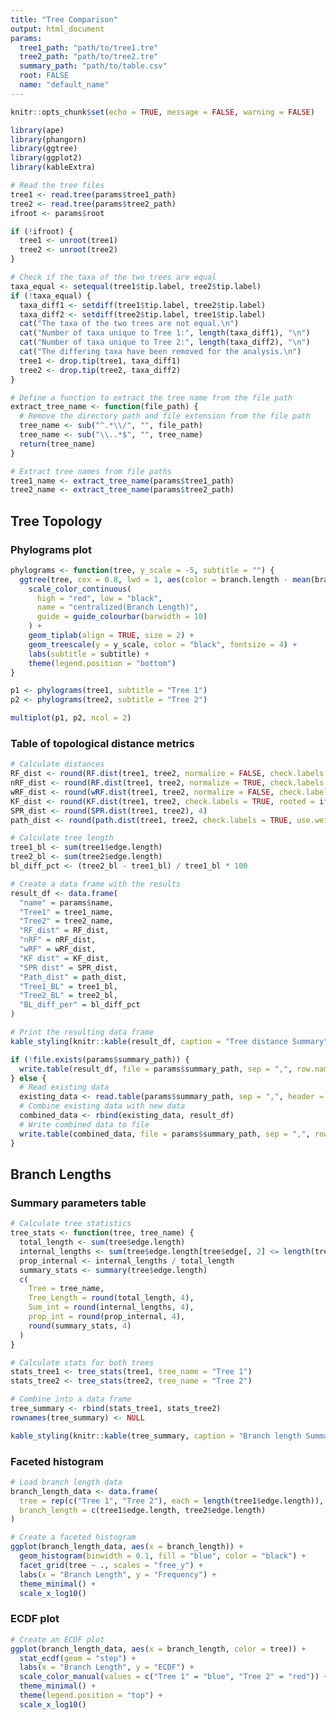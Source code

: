 ```yaml
---
title: "Tree Comparison"
output: html_document
params:
  tree1_path: "path/to/tree1.tre"
  tree2_path: "path/to/tree2.tre"
  summary_path: "path/to/table.csv"
  root: FALSE
  name: "default_name"
---
```


```r
knitr::opts_chunk$set(echo = TRUE, message = FALSE, warning = FALSE)

library(ape)
library(phangorn)
library(ggtree)
library(ggplot2)
library(kableExtra)

# Read the tree files
tree1 <- read.tree(params$tree1_path)
tree2 <- read.tree(params$tree2_path)
ifroot <- params$root

if (!ifroot) {
  tree1 <- unroot(tree1)
  tree2 <- unroot(tree2)
}

# Check if the taxa of the two trees are equal
taxa_equal <- setequal(tree1$tip.label, tree2$tip.label)
if (!taxa_equal) {
  taxa_diff1 <- setdiff(tree1$tip.label, tree2$tip.label)
  taxa_diff2 <- setdiff(tree2$tip.label, tree1$tip.label)
  cat("The taxa of the two trees are not equal.\n")
  cat("Number of taxa unique to Tree 1:", length(taxa_diff1), "\n")
  cat("Number of taxa unique to Tree 2:", length(taxa_diff2), "\n")
  cat("The differing taxa have been removed for the analysis.\n")
  tree1 <- drop.tip(tree1, taxa_diff1)
  tree2 <- drop.tip(tree2, taxa_diff2)
}

# Define a function to extract the tree name from the file path
extract_tree_name <- function(file_path) {
  # Remove the directory path and file extension from the file path
  tree_name <- sub("^.*\\/", "", file_path)
  tree_name <- sub("\\..*$", "", tree_name)
  return(tree_name)
}

# Extract tree names from file paths
tree1_name <- extract_tree_name(params$tree1_path)
tree2_name <- extract_tree_name(params$tree2_path)
```

## Tree Topology

### Phylograms plot
```r
phylograms <- function(tree, y_scale = -5, subtitle = "") {
  ggtree(tree, cex = 0.8, lwd = 1, aes(color = branch.length - mean(branch.length))) +
    scale_color_continuous(
      high = "red", low = "black",
      name = "centralized(Branch Length)",
      guide = guide_colourbar(barwidth = 10)
    ) +
    geom_tiplab(align = TRUE, size = 2) +
    geom_treescale(y = y_scale, color = "black", fontsize = 4) +
    labs(subtitle = subtitle) +
    theme(legend.position = "bottom")
}

p1 <- phylograms(tree1, subtitle = "Tree 1")
p2 <- phylograms(tree2, subtitle = "Tree 2")

multiplot(p1, p2, ncol = 2)
```

### Table of topological distance metrics
```r
# Calculate distances
RF_dist <- round(RF.dist(tree1, tree2, normalize = FALSE, check.labels = TRUE, rooted = ifroot), 4)
nRF_dist <- round(RF.dist(tree1, tree2, normalize = TRUE, check.labels = TRUE, rooted = ifroot), 4)
wRF_dist <- round(wRF.dist(tree1, tree2, normalize = FALSE, check.labels = TRUE, rooted = ifroot), 4)
KF_dist <- round(KF.dist(tree1, tree2, check.labels = TRUE, rooted = ifroot), 4)
SPR_dist <- round(SPR.dist(tree1, tree2), 4)
path_dist <- round(path.dist(tree1, tree2, check.labels = TRUE, use.weight = TRUE), 4)

# Calculate tree length
tree1_bl <- sum(tree1$edge.length)
tree2_bl <- sum(tree2$edge.length)
bl_diff_pct <- (tree2_bl - tree1_bl) / tree1_bl * 100

# Create a data frame with the results
result_df <- data.frame(
  "name" = params$name,
  "Tree1" = tree1_name,
  "Tree2" = tree2_name,
  "RF_dist" = RF_dist,
  "nRF" = nRF_dist,
  "wRF" = wRF_dist,
  "KF dist" = KF_dist,
  "SPR dist" = SPR_dist,
  "Path_dist" = path_dist,
  "Tree1_BL" = tree1_bl,
  "Tree2_BL" = tree2_bl,
  "BL_diff_per" = bl_diff_pct
)

# Print the resulting data frame
kable_styling(knitr::kable(result_df, caption = "Tree distance Summary", row.names = FALSE), bootstrap_options = c("striped", "hover", "condensed"))

if (!file.exists(params$summary_path)) {
  write.table(result_df, file = params$summary_path, sep = ",", row.names = FALSE, col.names = TRUE)
} else {
  # Read existing data
  existing_data <- read.table(params$summary_path, sep = ",", header = TRUE)
  # Combine existing data with new data
  combined_data <- rbind(existing_data, result_df)
  # Write combined data to file
  write.table(combined_data, file = params$summary_path, sep = ",", row.names = FALSE, col.names = TRUE)
}
```

## Branch Lengths

### Summary parameters table
```r
# Calculate tree statistics
tree_stats <- function(tree, tree_name) {
  total_length <- sum(tree$edge.length)
  internal_lengths <- sum(tree$edge.length[tree$edge[, 2] <= length(tree$tip.label)])
  prop_internal <- internal_lengths / total_length
  summary_stats <- summary(tree$edge.length)
  c(
    Tree = tree_name,
    Tree_Length = round(total_length, 4),
    Sum_int = round(internal_lengths, 4),
    prop_int = round(prop_internal, 4),
    round(summary_stats, 4)
  )
}

# Calculate stats for both trees
stats_tree1 <- tree_stats(tree1, tree_name = "Tree 1")
stats_tree2 <- tree_stats(tree2, tree_name = "Tree 2")

# Combine into a data frame
tree_summary <- rbind(stats_tree1, stats_tree2)
rownames(tree_summary) <- NULL

kable_styling(knitr::kable(tree_summary, caption = "Branch length Summary"), bootstrap_options = c("striped", "hover", "condensed"))
```

### Faceted histogram
```r
# Load branch length data
branch_length_data <- data.frame(
  tree = rep(c("Tree 1", "Tree 2"), each = length(tree1$edge.length)),
  branch_length = c(tree1$edge.length, tree2$edge.length)
)

# Create a faceted histogram
ggplot(branch_length_data, aes(x = branch_length)) +
  geom_histogram(binwidth = 0.1, fill = "blue", color = "black") +
  facet_grid(tree ~ ., scales = "free_y") +
  labs(x = "Branch Length", y = "Frequency") +
  theme_minimal() +
  scale_x_log10()
```

### ECDF plot
```r
# Create an ECDF plot
ggplot(branch_length_data, aes(x = branch_length, color = tree)) +
  stat_ecdf(geom = "step") +
  labs(x = "Branch Length", y = "ECDF") +
  scale_color_manual(values = c("Tree 1" = "blue", "Tree 2" = "red")) +
  theme_minimal() +
  theme(legend.position = "top") +
  scale_x_log10()
```